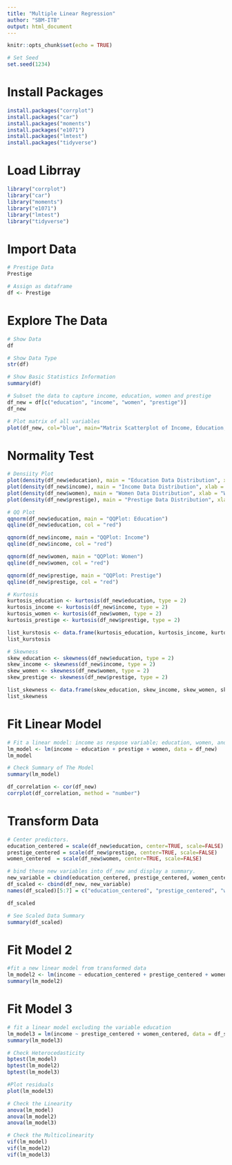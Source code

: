 ```yaml
---
title: "Multiple Linear Regression"
author: "SBM-ITB"
output: html_document
---
```


```r
knitr::opts_chunk$set(echo = TRUE)
```

```r
# Set Seed 
set.seed(1234)
```

# Install Packages
```r
install.packages("corrplot")
install.packages("car")
install.packages("moments")
install.packages("e1071")
install.packages("lmtest")
install.packages("tidyverse")
```

# Load Librray
```r
library("corrplot")
library("car")
library("moments")
library("e1071")
library("lmtest")
library("tidyverse")
```

# Import Data
```r
# Prestige Data
Prestige
```

```r
# Assign as dataframe
df <- Prestige
```

# Explore The Data
```r
# Show Data
df
```

```r
# Show Data Type
str(df)
```

```r
# Show Basic Statistics Information
summary(df)
```

```r
# Subset the data to capture income, education, women and prestige
df_new = df[c("education", "income", "women", "prestige")]
df_new
```

```r
# Plot matrix of all variables
plot(df_new, col="blue", main="Matrix Scatterplot of Income, Education, Women and Prestige")
```

# Normality Test

```r
# Densiity Plot
plot(density(df_new$education), main = "Education Data Distribution", xlab = "Education")
plot(density(df_new$income), main = "Income Data Distribution", xlab = "Income")
plot(density(df_new$women), main = "Women Data Distribution", xlab = "Women")
plot(density(df_new$prestige), main = "Prestige Data Distribution", xlab = "Prestige")
```

```r
# QQ Plot
qqnorm(df_new$education, main = "QQPlot: Education")
qqline(df_new$education, col = "red")

qqnorm(df_new$income, main = "QQPlot: Income")
qqline(df_new$income, col = "red")

qqnorm(df_new$women, main = "QQPlot: Women")
qqline(df_new$women, col = "red")

qqnorm(df_new$prestige, main = "QQPlot: Prestige")
qqline(df_new$prestige, col = "red")
```

```r
# Kurtosis
kurtosis_education <- kurtosis(df_new$education, type = 2)
kurtosis_income <- kurtosis(df_new$income, type = 2)
kurtosis_women <- kurtosis(df_new$women, type = 2)
kurtosis_prestige <- kurtosis(df_new$prestige, type = 2)

list_kurstosis <- data.frame(kurtosis_education, kurtosis_income, kurtosis_women, kurtosis_prestige)   
list_kurstosis
```

```r
# Skewness
skew_education <- skewness(df_new$education, type = 2)
skew_income <- skewness(df_new$income, type = 2)
skew_women <- skewness(df_new$women, type = 2)
skew_prestige <- skewness(df_new$prestige, type = 2)

list_skewness <- data.frame(skew_education, skew_income, skew_women, skew_prestige)
list_skewness
```

# Fit Linear Model

```r
# Fit a linear model: income as respose variable; education, women, and prestige as predictor variables)
lm_model <- lm(income ~ education + prestige + women, data = df_new)
lm_model
```

```r
# Check Summary of The Model
summary(lm_model)
```

```r
df_correlation <- cor(df_new)
corrplot(df_correlation, method = "number")
```

# Transform Data

```r
# Center predictors.
education_centered = scale(df_new$education, center=TRUE, scale=FALSE)
prestige_centered = scale(df_new$prestige, center=TRUE, scale=FALSE)
women_centered  = scale(df_new$women, center=TRUE, scale=FALSE)

# bind these new variables into df_new and display a summary.
new_variable = cbind(education_centered, prestige_centered, women_centered)
df_scaled <- cbind(df_new, new_variable)
names(df_scaled)[5:7] = c("education_centered", "prestige_centered", "women_centered" )

df_scaled
```
```r
# See Scaled Data Summary
summary(df_scaled)
```

# Fit Model 2

```r
#fit a new linear model from transformed data
lm_model2 <- lm(income ~ education_centered + prestige_centered + women_centered, data= df_scaled)
summary(lm_model2)
```

# Fit Model 3

```r
# fit a linear model excluding the variable education
lm_model3 = lm(income ~ prestige_centered + women_centered, data = df_scaled)
summary(lm_model3)
```

```r
# Check Heterocedasticity
bptest(lm_model)
bptest(lm_model2)
bptest(lm_model3)
```

```r
#Plot residuals
plot(lm_model3)
```

```r
# Check the Linearity
anova(lm_model)
anova(lm_model2)
anova(lm_model3)
```

```r
# Check the Multicolinearity
vif(lm_model)
vif(lm_model2)
vif(lm_model3)
```

